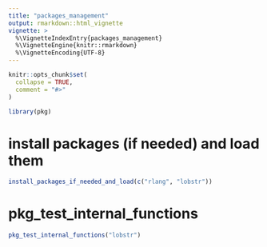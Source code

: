 ```yaml
---
title: "packages_management"
output: rmarkdown::html_vignette
vignette: >
  %\VignetteIndexEntry{packages_management}
  %\VignetteEngine{knitr::rmarkdown}
  %\VignetteEncoding{UTF-8}
---
```


```r
knitr::opts_chunk$set(
  collapse = TRUE,
  comment = "#>"
)
```

```r
library(pkg)
```

<!-- WARNING - This vignette is generated by {fusen} from dev/flat_packages_management.Rmd: do not edit by hand -->



<!--
 You need to run the 'description' chunk in the '0-dev_history.Rmd' file before continuing your code there.
-->




# install packages (if needed) and load them
    

  
```r
install_packages_if_needed_and_load(c("rlang", "lobstr"))
```

  

# pkg_test_internal_functions
    
  
  
```r
pkg_test_internal_functions("lobstr")
```

  
  
